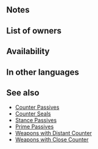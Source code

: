 {{Passive
|type=A
|name=Distant Dart
|exclusive=0
|canUseWeapon={{WeaponList|Close}}
|canUseMove={{MoveList|All}}
|properties=random_owner
|1name=Distant Dart
|1tagid=SID_遠反・飛燕の構え
|1cost=300
|1effect=Unit can counterattack regardless of foe's range. If foe initiates combat, grants Spd+5 to unit during combat.
|1required=Distant Counter
}}
==Notes==
{{IfFoeInitiates}}
{{Combat boosts}}
==List of owners==
{{Skill Hero List}}
==Availability==
{{PassiveFocusList}}
{{PassiveDistributionList}}
{{PassiveCombatManualList}}
==In other languages==
{{OtherLanguages
|japanese=遠反・飛燕の構え
|german=Ferner Sturzflug
|spanishEU=Fulgor lejano
|spanishLA=Fulgor lejano
|french=Foudre distante
|italian=Saetta lontana
|chineseTW=遠反・飛燕架勢
|portuguese=Dardo distante
}}
==See also==
{{See also skills|cond=(Description LIKE '%counterattack regardless of%range%' AND SCategory!='Weapon') AND ((Exclusive='1' AND Name NOT LIKE '%+') OR SCategory='captain')}}
* [[Counter Passives]]
* [[Counter Seals]]
* [[Stance Passives]]
* [[Prime Passives]]
* [[Weapons with Distant Counter]]
* [[Weapons with Close Counter]]
{{Passives Navbox|A}}